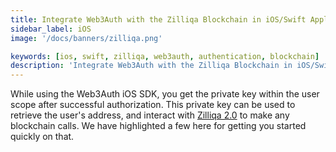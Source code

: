 ```yaml
---
title: Integrate Web3Auth with the Zilliqa Blockchain in iOS/Swift Applications
sidebar_label: iOS
image: '/docs/banners/zilliqa.png'

keywords: [ios, swift, zilliqa, web3auth, authentication, blockchain]
description: 'Integrate Web3Auth with the Zilliqa Blockchain in iOS/Swift Applications | Embedded Wallets'
---
```



<SEO
  title="Integrate Web3Auth with the Zilliqa Blockchain in iOS/Swift Applications"
  description="Integrate Web3Auth with the Zilliqa Blockchain in iOS/Swift Applications | Embedded Wallets"
  image="https://web3auth.io/docs/banners/zilliqa.png"
  slug="/embedded-wallets/connect-blockchain/evm/zilliqa/ios"
/>

While using the Web3Auth iOS SDK, you get the private key within the user scope after successful authorization. This private key can be used to retrieve the user's address, and interact with [Zilliqa 2.0](https://www.zilliqa.com/) to make any blockchain calls. We have highlighted a few here for getting you started quickly on that.

<EVMInteraction />
